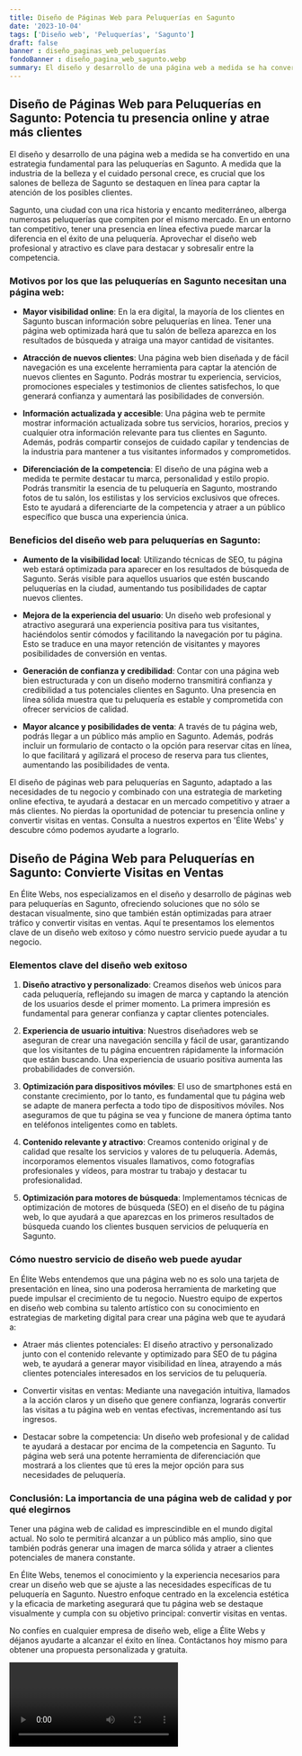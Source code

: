 ```yaml
---
title: Diseño de Páginas Web para Peluquerías en Sagunto
date: '2023-10-04'
tags: ['Diseño web', 'Peluquerías', 'Sagunto']
draft: false
banner : diseño_paginas_web_peluquerías
fondoBanner : diseño_pagina_web_sagunto.webp
summary: El diseño y desarrollo de una página web a medida se ha convertido en una estrategia fundamental para las peluquerías en Sagunto. A medida que la industria de la belleza y el cuidado personal crece, es crucial que los salones de belleza de Sagunto se destaquen en línea para captar la atención de los posibles clientes.
---
```


## Diseño de Páginas Web para Peluquerías en Sagunto: Potencia tu presencia online y atrae más clientes

El diseño y desarrollo de una página web a medida se ha convertido en una estrategia fundamental para las peluquerías en Sagunto. A medida que la industria de la belleza y el cuidado personal crece, es crucial que los salones de belleza de Sagunto se destaquen en línea para captar la atención de los posibles clientes.

Sagunto, una ciudad con una rica historia y encanto mediterráneo, alberga numerosas peluquerías que compiten por el mismo mercado. En un entorno tan competitivo, tener una presencia en línea efectiva puede marcar la diferencia en el éxito de una peluquería. Aprovechar el diseño web profesional y atractivo es clave para destacar y sobresalir entre la competencia.

### Motivos por los que las peluquerías en Sagunto necesitan una página web:

- **Mayor visibilidad online**: En la era digital, la mayoría de los clientes en Sagunto buscan información sobre peluquerías en línea. Tener una página web optimizada hará que tu salón de belleza aparezca en los resultados de búsqueda y atraiga una mayor cantidad de visitantes.

- **Atracción de nuevos clientes**: Una página web bien diseñada y de fácil navegación es una excelente herramienta para captar la atención de nuevos clientes en Sagunto. Podrás mostrar tu experiencia, servicios, promociones especiales y testimonios de clientes satisfechos, lo que generará confianza y aumentará las posibilidades de conversión.

- **Información actualizada y accesible**: Una página web te permite mostrar información actualizada sobre tus servicios, horarios, precios y cualquier otra información relevante para tus clientes en Sagunto. Además, podrás compartir consejos de cuidado capilar y tendencias de la industria para mantener a tus visitantes informados y comprometidos.

- **Diferenciación de la competencia**: El diseño de una página web a medida te permite destacar tu marca, personalidad y estilo propio. Podrás transmitir la esencia de tu peluquería en Sagunto, mostrando fotos de tu salón, los estilistas y los servicios exclusivos que ofreces. Esto te ayudará a diferenciarte de la competencia y atraer a un público específico que busca una experiencia única.

### Beneficios del diseño web para peluquerías en Sagunto:

- **Aumento de la visibilidad local**: Utilizando técnicas de SEO, tu página web estará optimizada para aparecer en los resultados de búsqueda de Sagunto. Serás visible para aquellos usuarios que estén buscando peluquerías en la ciudad, aumentando tus posibilidades de captar nuevos clientes.

- **Mejora de la experiencia del usuario**: Un diseño web profesional y atractivo asegurará una experiencia positiva para tus visitantes, haciéndolos sentir cómodos y facilitando la navegación por tu página. Esto se traduce en una mayor retención de visitantes y mayores posibilidades de conversión en ventas.

- **Generación de confianza y credibilidad**: Contar con una página web bien estructurada y con un diseño moderno transmitirá confianza y credibilidad a tus potenciales clientes en Sagunto. Una presencia en línea sólida muestra que tu peluquería es estable y comprometida con ofrecer servicios de calidad.

- **Mayor alcance y posibilidades de venta**: A través de tu página web, podrás llegar a un público más amplio en Sagunto. Además, podrás incluir un formulario de contacto o la opción para reservar citas en línea, lo que facilitará y agilizará el proceso de reserva para tus clientes, aumentando las posibilidades de venta.

El diseño de páginas web para peluquerías en Sagunto, adaptado a las necesidades de tu negocio y combinado con una estrategia de marketing online efectiva, te ayudará a destacar en un mercado competitivo y atraer a más clientes. No pierdas la oportunidad de potenciar tu presencia online y convertir visitas en ventas. Consulta a nuestros expertos en 'Élite Webs' y descubre cómo podemos ayudarte a lograrlo.

<GifSeo />

<Cta />

## Diseño de Página Web para Peluquerías en Sagunto: Convierte Visitas en Ventas

En Élite Webs, nos especializamos en el diseño y desarrollo de páginas web para peluquerías en Sagunto, ofreciendo soluciones que no sólo se destacan visualmente, sino que también están optimizadas para atraer tráfico y convertir visitas en ventas. Aquí te presentamos los elementos clave de un diseño web exitoso y cómo nuestro servicio puede ayudar a tu negocio.

### Elementos clave del diseño web exitoso

1. **Diseño atractivo y personalizado**: Creamos diseños web únicos para cada peluquería, reflejando su imagen de marca y captando la atención de los usuarios desde el primer momento. La primera impresión es fundamental para generar confianza y captar clientes potenciales.

2. **Experiencia de usuario intuitiva**: Nuestros diseñadores web se aseguran de crear una navegación sencilla y fácil de usar, garantizando que los visitantes de tu página encuentren rápidamente la información que están buscando. Una experiencia de usuario positiva aumenta las probabilidades de conversión.

3. **Optimización para dispositivos móviles**: El uso de smartphones está en constante crecimiento, por lo tanto, es fundamental que tu página web se adapte de manera perfecta a todo tipo de dispositivos móviles. Nos aseguramos de que tu página se vea y funcione de manera óptima tanto en teléfonos inteligentes como en tablets.

4. **Contenido relevante y atractivo**: Creamos contenido original y de calidad que resalte los servicios y valores de tu peluquería. Además, incorporamos elementos visuales llamativos, como fotografías profesionales y vídeos, para mostrar tu trabajo y destacar tu profesionalidad.

5. **Optimización para motores de búsqueda**: Implementamos técnicas de optimización de motores de búsqueda (SEO) en el diseño de tu página web, lo que ayudará a que aparezcas en los primeros resultados de búsqueda cuando los clientes busquen servicios de peluquería en Sagunto.

### Cómo nuestro servicio de diseño web puede ayudar

En Élite Webs entendemos que una página web no es solo una tarjeta de presentación en línea, sino una poderosa herramienta de marketing que puede impulsar el crecimiento de tu negocio. Nuestro equipo de expertos en diseño web combina su talento artístico con su conocimiento en estrategias de marketing digital para crear una página web que te ayudará a:

- Atraer más clientes potenciales: El diseño atractivo y personalizado junto con el contenido relevante y optimizado para SEO de tu página web, te ayudará a generar mayor visibilidad en línea, atrayendo a más clientes potenciales interesados en los servicios de tu peluquería.

- Convertir visitas en ventas: Mediante una navegación intuitiva, llamados a la acción claros y un diseño que genere confianza, lograrás convertir las visitas a tu página web en ventas efectivas, incrementando así tus ingresos.

- Destacar sobre la competencia: Un diseño web profesional y de calidad te ayudará a destacar por encima de la competencia en Sagunto. Tu página web será una potente herramienta de diferenciación que mostrará a los clientes que tú eres la mejor opción para sus necesidades de peluquería.

### Conclusión: La importancia de una página web de calidad y por qué elegirnos

Tener una página web de calidad es imprescindible en el mundo digital actual. No solo te permitirá alcanzar a un público más amplio, sino que también podrás generar una imagen de marca sólida y atraer a clientes potenciales de manera constante.

En Élite Webs, tenemos el conocimiento y la experiencia necesarios para crear un diseño web que se ajuste a las necesidades específicas de tu peluquería en Sagunto. Nuestro enfoque centrado en la excelencia estética y la eficacia de marketing asegurará que tu página web se destaque visualmente y cumpla con su objetivo principal: convertir visitas en ventas.

No confíes en cualquier empresa de diseño web, elige a Élite Webs y déjanos ayudarte a alcanzar el éxito en línea. Contáctanos hoy mismo para obtener una propuesta personalizada y gratuita.

<Video />

<CtaBot job='Peluquerías' city='Sagunto'/>

<Gmaps query='Sagunto+españa+maps' />